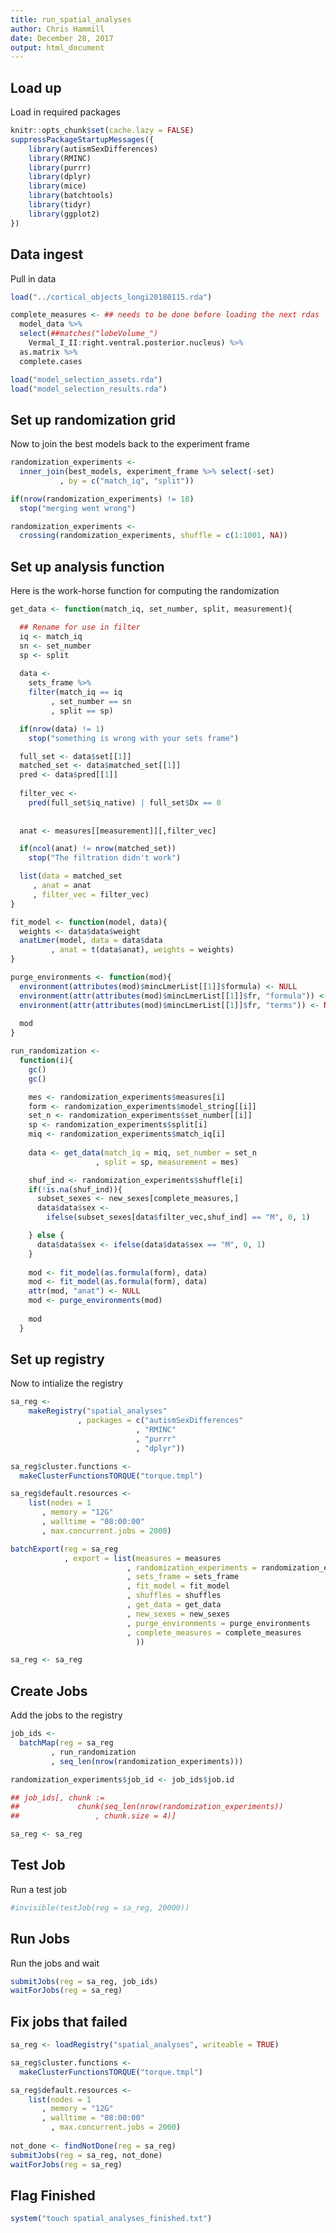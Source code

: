 ```yaml
---
title: run_spatial_analyses
author: Chris Hammill
date: December 28, 2017
output: html_document
---
```


## Load up

Load in required packages

```r
knitr::opts_chunk$set(cache.lazy = FALSE)
suppressPackageStartupMessages({
    library(autismSexDifferences)
    library(RMINC)
    library(purrr)
    library(dplyr)
    library(mice)
    library(batchtools)
    library(tidyr)
    library(ggplot2)
})
```


## Data ingest

Pull in data

```r
load("../cortical_objects_longi20180115.rda")

complete_measures <- ## needs to be done before loading the next rdas
  model_data %>%
  select(##matches("lobeVolume_")
    Vermal_I_II:right.ventral.posterior.nucleus) %>%
  as.matrix %>%
  complete.cases

load("model_selection_assets.rda")
load("model_selection_results.rda")
```

## Set up randomization grid

Now to join the best models back to the experiment
frame

```r
randomization_experiments <-
  inner_join(best_models, experiment_frame %>% select(-set)
           , by = c("match_iq", "split"))

if(nrow(randomization_experiments) != 18)
  stop("merging went wrong")

randomization_experiments <-
  crossing(randomization_experiments, shuffle = c(1:1001, NA))
```

## Set up analysis function

Here is the work-horse function for computing the randomization

```r
get_data <- function(match_iq, set_number, split, measurement){

  ## Rename for use in filter
  iq <- match_iq
  sn <- set_number
  sp <- split
  
  data <-
    sets_frame %>%
    filter(match_iq == iq
         , set_number == sn
         , split == sp)

  if(nrow(data) != 1)
    stop("something is wrong with your sets frame")

  full_set <- data$set[[1]]
  matched_set <- data$matched_set[[1]]
  pred <- data$pred[[1]]
  
  filter_vec <-
    pred(full_set$iq_native) | full_set$Dx == 0
    
  
  anat <- measures[[measurement]][,filter_vec]

  if(ncol(anat) != nrow(matched_set))
    stop("The filtration didn't work")

  list(data = matched_set
     , anat = anat
     , filter_vec = filter_vec)
}

fit_model <- function(model, data){
  weights <- data$data$weight
  anatLmer(model, data = data$data
         , anat = t(data$anat), weights = weights)
}

purge_environments <- function(mod){
  environment(attributes(mod)$mincLmerList[[1]]$formula) <- NULL
  environment(attr(attributes(mod)$mincLmerList[[1]]$fr, "formula")) <- NULL
  environment(attr(attributes(mod)$mincLmerList[[1]]$fr, "terms")) <- NULL
  
  mod
}

run_randomization <-
  function(i){
    gc()
    gc()

    mes <- randomization_experiments$measures[i]
    form <- randomization_experiments$model_string[[i]]
    set_n <- randomization_experiments$set_number[[i]]
    sp <- randomization_experiments$split[i]
    miq <- randomization_experiments$match_iq[i]
    
    data <- get_data(match_iq = miq, set_number = set_n
                   , split = sp, measurement = mes)

    shuf_ind <- randomization_experiments$shuffle[i]
    if(!is.na(shuf_ind)){
      subset_sexes <- new_sexes[complete_measures,]
      data$data$sex <-
        ifelse(subset_sexes[data$filter_vec,shuf_ind] == "M", 0, 1)

    } else {
      data$data$sex <- ifelse(data$data$sex == "M", 0, 1)
    }
    
    mod <- fit_model(as.formula(form), data)
    mod <- fit_model(as.formula(form), data)
    attr(mod, "anat") <- NULL
    mod <- purge_environments(mod)
    
    mod
  }
```
## Set up registry

Now to intialize the registry

```r
sa_reg <-
    makeRegistry("spatial_analyses"
               , packages = c("autismSexDifferences"
                            , "RMINC"
                            , "purrr"
                            , "dplyr"))

sa_reg$cluster.functions <-
  makeClusterFunctionsTORQUE("torque.tmpl")

sa_reg$default.resources <- 
    list(nodes = 1
       , memory = "12G"
       , walltime = "08:00:00"
       , max.concurrent.jobs = 2000)

batchExport(reg = sa_reg
            , export = list(measures = measures
                          , randomization_experiments = randomization_experiments
                          , sets_frame = sets_frame
                          , fit_model = fit_model
                          , shuffles = shuffles
                          , get_data = get_data
                          , new_sexes = new_sexes
                          , purge_environments = purge_environments
                          , complete_measures = complete_measures
                            ))

sa_reg <- sa_reg
```

## Create Jobs

Add the jobs to the registry

```r
job_ids <-
  batchMap(reg = sa_reg
         , run_randomization
         , seq_len(nrow(randomization_experiments)))

randomization_experiments$job_id <- job_ids$job.id

## job_ids[, chunk :=
##             chunk(seq_len(nrow(randomization_experiments))
##                 , chunk.size = 4)]

sa_reg <- sa_reg
```

## Test Job

Run a test job

```r
#invisible(testJob(reg = sa_reg, 20000)) 
```

## Run Jobs

Run the jobs and wait

```r
submitJobs(reg = sa_reg, job_ids)
waitForJobs(reg = sa_reg)
```

## Fix jobs that failed

```r
sa_reg <- loadRegistry("spatial_analyses", writeable = TRUE)

sa_reg$cluster.functions <-
  makeClusterFunctionsTORQUE("torque.tmpl")

sa_reg$default.resources <- 
    list(nodes = 1
       , memory = "12G"
       , walltime = "08:00:00"
       	 , max.concurrent.jobs = 2000)
	 
not_done <- findNotDone(reg = sa_reg)
submitJobs(reg = sa_reg, not_done)
waitForJobs(reg = sa_reg)
```

## Flag Finished

```r
system("touch spatial_analyses_finished.txt")
```
